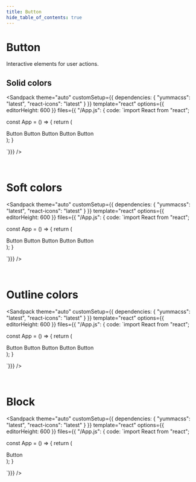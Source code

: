 ```yaml
---
title: Button
hide_table_of_contents: true
---
```



# Button

Interactive elements for user actions.

## Solid colors

<Sandpack
theme="auto"
customSetup={{ dependencies: { "yummacss": "latest", "react-icons": "latest" } }}
template="react"
options={{ editorHeight: 600 }}
files={{ "/App.js": {
code: `import React from "react";

const App = () => {
   return (
      <div className="h-1/1 ins">
         <span className="btn-gray mr-1 t-white">Button</span>
         <span className="btn-teal mr-1 t-white">Button</span>
         <span className="btn-blue mr-1 t-white">Button</span>
         <span className="btn-yellow mr-1 t-white">Button</span>
         <span className="btn-red t-white">Button</span>
      </div>
   );
}

`}}}
/>

<br />

# Soft colors

<Sandpack
theme="auto"
customSetup={{ dependencies: { "yummacss": "latest", "react-icons": "latest" } }}
template="react"
options={{ editorHeight: 600 }}
files={{ "/App.js": {
code: `import React from "react";

const App = () => {
   return (
      <div className="h-1/1 ins">
         <span className="btn-l-gray-6 mr-1 t-white">Button</span>
         <span className="btn-l-teal-6 mr-1 t-white">Button</span>
         <span className="btn-l-blue-6 mr-1 t-white">Button</span>
         <span className="btn-l-yellow-6 mr-1 t-white">Button</span>
         <span className="btn-l-red-6 t-white">Button</span>
      </div>
   );
}

`}}}
/>

<br />

# Outline colors

<Sandpack
theme="auto"
customSetup={{ dependencies: { "yummacss": "latest", "react-icons": "latest" } }}
template="react"
options={{ editorHeight: 600 }}
files={{ "/App.js": {
code: `import React from "react";

const App = () => {
   return (
      <div className="h-1/1 ins">
         <span className="btn-otl-gray h:t-white mr-1 t-gray">Button</span>
         <span className="btn-otl-teal h:t-white mr-1 t-teal">Button</span>
         <span className="btn-otl-blue h:t-white mr-1 t-blue">Button</span>
         <span className="btn-otl-yellow h:t-white mr-1 t-yellow">Button</span>
         <span className="btn-otl-red h:t-white t-red">Button</span>
      </div>
   );
}

`}}}
/>

<br />

# Block

<Sandpack
theme="auto"
customSetup={{ dependencies: { "yummacss": "latest", "react-icons": "latest" } }}
template="react"
options={{ editorHeight: 600 }}
files={{ "/App.js": {
code: `import React from "react";

const App = () => {
   return (
      <div className="cnn ins h-1/1">
         <span className="btn-blue mr-1 t-white ta-c w-full">Button</span>
      </div>
   );
}

`}}}
/>